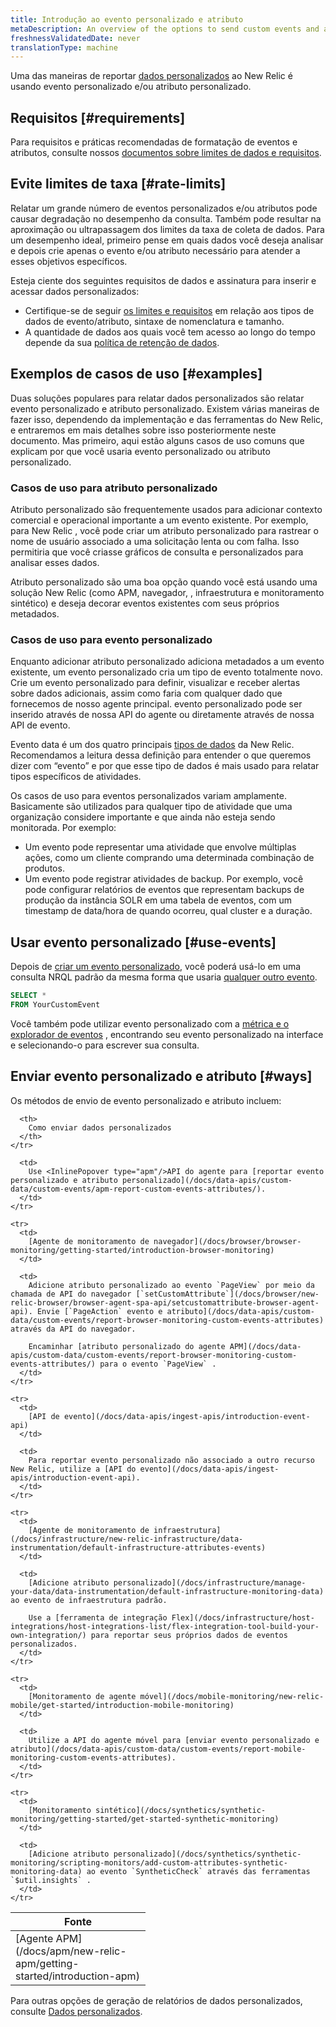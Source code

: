 ```yaml
---
title: Introdução ao evento personalizado e atributo
metaDescription: An overview of the options to send custom events and attributes to New Relic.
freshnessValidatedDate: never
translationType: machine
---
```


Uma das maneiras de reportar [dados personalizados](/docs/data-apis/custom-data/intro-custom-data) ao New Relic é usando evento personalizado e/ou atributo personalizado.

## Requisitos [#requirements]

Para requisitos e práticas recomendadas de formatação de eventos e atributos, consulte nossos [documentos sobre limites de dados e requisitos](/docs/data-apis/custom-data/custom-events/data-requirements-limits-custom-event-data).

## Evite limites de taxa [#rate-limits]

Relatar um grande número de eventos personalizados e/ou atributos pode causar degradação no desempenho da consulta. Também pode resultar na aproximação ou ultrapassagem dos limites da taxa de coleta de dados. Para um desempenho ideal, primeiro pense em quais dados você deseja analisar e depois crie apenas o evento e/ou atributo necessário para atender a esses objetivos específicos.

Esteja ciente dos seguintes requisitos de dados e assinatura para inserir e acessar dados personalizados:

* Certifique-se de seguir [os limites e requisitos](/docs/data-apis/custom-data/custom-events/data-requirements-limits-custom-event-data) em relação aos tipos de dados de evento/atributo, sintaxe de nomenclatura e tamanho.
* A quantidade de dados aos quais você tem acesso ao longo do tempo depende da sua [política de retenção de dados](/docs/accounts/original-accounts-billing/original-data-retention/event-data-retention-original-pricing-plan).

## Exemplos de casos de uso [#examples]

Duas soluções populares para relatar dados personalizados são relatar evento personalizado e atributo personalizado. Existem várias maneiras de fazer isso, dependendo da implementação e das ferramentas do New Relic, e entraremos em mais detalhes sobre isso posteriormente neste documento. Mas primeiro, aqui estão alguns casos de uso comuns que explicam por que você usaria evento personalizado ou atributo personalizado.

### Casos de uso para atributo personalizado

Atributo personalizado são frequentemente usados para adicionar contexto comercial e operacional importante a um evento existente. Por exemplo, para New Relic <InlinePopover type="browser"/>, você pode criar um atributo personalizado para rastrear o nome de usuário associado a uma solicitação lenta ou com falha. Isso permitiria que você criasse gráficos de consulta e personalizados para analisar esses dados.

Atributo personalizado são uma boa opção quando você está usando uma solução New Relic (como APM, navegador, <InlinePopover type="mobile"/>, infraestrutura e monitoramento sintético) e deseja decorar eventos existentes com seus próprios metadados.

### Casos de uso para evento personalizado

Enquanto adicionar atributo personalizado adiciona metadados a um evento existente, um evento personalizado cria um tipo de evento totalmente novo. Crie um evento personalizado para definir, visualizar e receber alertas sobre dados adicionais, assim como faria com qualquer dado que fornecemos de nosso agente principal. evento personalizado pode ser inserido através de nossa API do agente ou diretamente através de nossa API de evento.

Evento data é um dos quatro principais [tipos de dados](/docs/data-apis/understand-data/new-relic-data-types/#event-data) da New Relic. Recomendamos a leitura dessa definição para entender o que queremos dizer com “evento” e por que esse tipo de dados é mais usado para relatar tipos específicos de atividades.

Os casos de uso para eventos personalizados variam amplamente. Basicamente são utilizados para qualquer tipo de atividade que uma organização considere importante e que ainda não esteja sendo monitorada. Por exemplo:

* Um evento pode representar uma atividade que envolve múltiplas ações, como um cliente comprando uma determinada combinação de produtos.
* Um evento pode registrar atividades de backup. Por exemplo, você pode configurar relatórios de eventos que representam backups de produção da instância SOLR em uma tabela de eventos, com um timestamp de data/hora de quando ocorreu, qual cluster e a duração.

## Usar evento personalizado [#use-events]

Depois de [criar um evento personalizado](/docs/data-apis/custom-data/custom-events/collect-custom-attributes/#enabling-custom), você poderá usá-lo em uma consulta NRQL padrão da mesma forma que usaria [qualquer outro evento](/docs/query-your-data/nrql-new-relic-query-language/get-started/nrql-syntax-clauses-functions).

```sql
SELECT *
FROM YourCustomEvent
```

Você também pode utilizar evento personalizado com a [métrica e o explorador de eventos](/docs/query-your-data/explore-query-data/browse-data/introduction-data-explorer/) , encontrando seu evento personalizado na interface e selecionando-o para escrever sua consulta.

## Enviar evento personalizado e atributo [#ways]

Os métodos de envio de evento personalizado e atributo incluem:

<table>
  <thead>
    <tr>
      <th width="200px">
        Fonte
      </th>

      <th>
        Como enviar dados personalizados
      </th>
    </tr>
  </thead>

  <tbody>
    <tr>
      <td>
        [Agente APM](/docs/apm/new-relic-apm/getting-started/introduction-apm)
      </td>

      <td>
        Use <InlinePopover type="apm"/>API do agente para [reportar evento personalizado e atributo personalizado](/docs/data-apis/custom-data/custom-events/apm-report-custom-events-attributes/).
      </td>
    </tr>

    <tr>
      <td>
        [Agente de monitoramento de navegador](/docs/browser/browser-monitoring/getting-started/introduction-browser-monitoring)
      </td>

      <td>
        Adicione atributo personalizado ao evento `PageView` por meio da chamada de API do navegador [`setCustomAttribute`](/docs/browser/new-relic-browser/browser-agent-spa-api/setcustomattribute-browser-agent-api). Envie [`PageAction` evento e atributo](/docs/data-apis/custom-data/custom-events/report-browser-monitoring-custom-events-attributes) através da API do navegador.

        Encaminhar [atributo personalizado do agente APM](/docs/data-apis/custom-data/custom-events/report-browser-monitoring-custom-events-attributes/) para o evento `PageView` .
      </td>
    </tr>

    <tr>
      <td>
        [API de evento](/docs/data-apis/ingest-apis/introduction-event-api)
      </td>

      <td>
        Para reportar evento personalizado não associado a outro recurso New Relic, utilize a [API do evento](/docs/data-apis/ingest-apis/introduction-event-api).
      </td>
    </tr>

    <tr>
      <td>
        [Agente de monitoramento de infraestrutura](/docs/infrastructure/new-relic-infrastructure/data-instrumentation/default-infrastructure-attributes-events)
      </td>

      <td>
        [Adicione atributo personalizado](/docs/infrastructure/manage-your-data/data-instrumentation/default-infrastructure-monitoring-data) ao evento de infraestrutura padrão.

        Use a [ferramenta de integração Flex](/docs/infrastructure/host-integrations/host-integrations-list/flex-integration-tool-build-your-own-integration/) para reportar seus próprios dados de eventos personalizados.
      </td>
    </tr>

    <tr>
      <td>
        [Monitoramento de agente móvel](/docs/mobile-monitoring/new-relic-mobile/get-started/introduction-mobile-monitoring)
      </td>

      <td>
        Utilize a API do agente móvel para [enviar evento personalizado e atributo](/docs/data-apis/custom-data/custom-events/report-mobile-monitoring-custom-events-attributes).
      </td>
    </tr>

    <tr>
      <td>
        [Monitoramento sintético](/docs/synthetics/synthetic-monitoring/getting-started/get-started-synthetic-monitoring)
      </td>

      <td>
        [Adicione atributo personalizado](/docs/synthetics/synthetic-monitoring/scripting-monitors/add-custom-attributes-synthetic-monitoring-data) ao evento `SyntheticCheck` através das ferramentas `$util.insights` .
      </td>
    </tr>
  </tbody>
</table>

Para outras opções de geração de relatórios de dados personalizados, consulte [Dados personalizados](/docs/data-apis/custom-data/intro-custom-data).